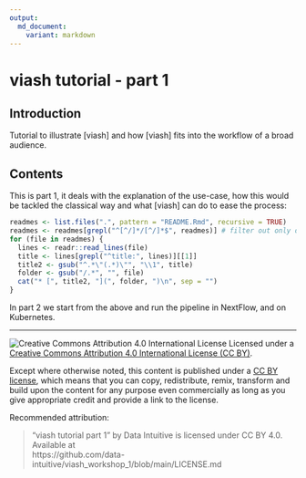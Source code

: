 ```yaml
---
output: 
  md_document:
    variant: markdown
---
```


# viash tutorial - part 1

## Introduction

Tutorial to illustrate [viash] and how [viash] fits into the workflow of a broad audience.

## Contents

This is part 1, it deals with the explanation of the use-case, how this would be tackled the classical way  and what [viash] can do to ease the process:

```r
readmes <- list.files(".", pattern = "README.Rmd", recursive = TRUE)
readmes <- readmes[grepl("^[^/]*/[^/]*$", readmes)] # filter out only direct readmes
for (file in readmes) {
  lines <- readr::read_lines(file)
  title <- lines[grepl("^title:", lines)][[1]]
  title2 <- gsub("^.*\"(.*)\"", "\\1", title)
  folder <- gsub("/.*", "", file)
  cat("* [", title2, "](", folder, ")\n", sep = "")
}
```

In part 2 we start from the above and run the pipeline in NextFlow, and on Kubernetes.

----

![Creative Commons Attribution 4.0 International License](https://github.com/creativecommons/cc-cert-core/blob/master/images/cc-by-88x31.png "CC BY")
Licensed under a [Creative Commons Attribution 4.0 International License (CC BY)](https://creativecommons.org/licenses/by/4.0/).

Except where otherwise noted, this content is published under a [CC BY license](https://creativecommons.org/licenses/by/4.0/), which means that you can copy, redistribute, remix, transform and build upon the content for any purpose even commercially as long as you give appropriate credit and provide a link to the license.

Recommended attribution: 

> "viash tutorial part 1" by Data Intuitive is licensed under CC BY 4.0. Available at    
> https://github.com/data-intuitive/viash_workshop_1/blob/main/LICENSE.md
